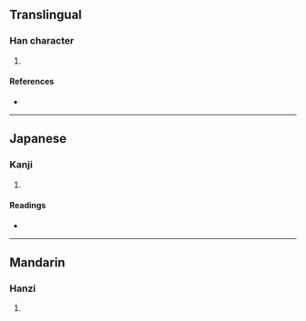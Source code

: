 {{character info/new}}
==Translingual==

===Han character===
{{Han char|rn=94|rad=犬|as=05|sn=8|four=|canj=KHVIS|ids=⿰犭幼}}

# {{defn|Han|sort=犬05}}

====References====
* {{Han ref|kx=0709.100|dkj=20343|dj=1121.200|hdz=21342.130|uh=72D5|ud=29397}}

----

==Japanese==

===Kanji===
{{ja-kanji|grade=|rs=犬05}}

# {{defn|lang=ja|sort=犬05}}

====Readings====
* {{ja-readings|on=[[おう]] (ō), [[よう]] (yō)|kun=}}

----

==Mandarin==

===Hanzi===
{{cmn-hanzi|pin=[[ǎo]] ([[ao3]])|wg=ao<sup>3</sup>}}

# {{defn|lang=cmn|sort=犬05}}